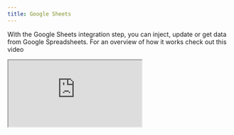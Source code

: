```yaml
---
title: Google Sheets
---
```


With the Google Sheets integration step, you can inject, update or get data from Google Spreadsheets. For an overview of how it works check out this video

<div className="relative" style={{ paddingBottom: '64.5933014354067%' }}>
  <iframe
    src="https://www.youtube.com/embed/UjlZvlqg6mA"
    allowFullScreen
    className="absolute top-0 left-0 w-full h-full"
  />
</div>

In order to properly work, your spreadsheet must have its first row as a header row. And all header name should be unique. This is how the block knows which column to update:

<Frame>
  <img
    src="/images/blocks/integrations/spreadsheet-format.png"
    alt="Google Analytics block"
  />
</Frame>

## How to add the submission date to my row?

For this, you will need to set a new variable with the value "Now" before the Google Sheets block. Then you can simply use this variable in the Google Sheets block.

## Advanced

<div className="relative" style={{ paddingBottom: '64.5933014354067%' }}>
  <iframe
    src="https://www.youtube.com/embed/2E0gK-PwFK4"
    allowFullScreen
    className="absolute top-0 left-0 w-full h-full"
  />
</div>

## Limitations

Google Sheets API is subject to hard limits set by Google:

- 60 read requests per minute
- 60 write requests per minute

Knowing that, we suggest that you limit the number of Google Sheets blocks you use in your bot. If you need to get the data from multiple sheets, we suggest that you first aggregate the data in a single sheet and then use the Google Sheets block to get the data from that single sheet.

## Troubleshooting

The Google sheets block didn't insert or update a row but was supposed to? Make sure to check the [logs](/results/overview#logs). 
Ensure that you have enabled the Google Picker API.
If you still can't figure out what went wrong, shoot me a message using the chat button directly in the tool 👍
